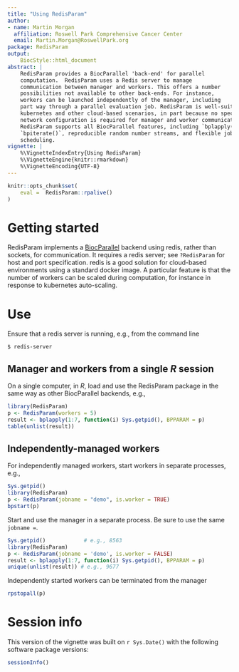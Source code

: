 ```yaml
---
title: "Using RedisParam"
author:
- name: Martin Morgan
  affiliation: Roswell Park Comprehensive Cancer Center
  email: Martin.Morgan@RoswellPark.org
package: RedisParam
output:
    BiocStyle::html_document
abstract: |
    RedisParam provides a BiocParallel 'back-end' for parallel
    computation.  RedisParam uses a Redis server to manage
    communication between manager and workers. This offers a number
    possibilities not available to other back-ends. For instance,
    workers can be launched independently of the manager, including
    part way through a parallel evaluation job. RedisParam is well-suited to
    kubernetes and other cloud-based scenarios, in part because no special
    network configuration is required for manager and worker communication.
    RedisParam supports all BiocParallel features, including `bplapply()`,
    `bpiterate()`, reproducible random number streams, and flexible job
    scheduling.
vignette: |
    %\VignetteIndexEntry{Using RedisParam}
    %\VignetteEngine{knitr::rmarkdown}
    %\VignetteEncoding{UTF-8}
---
```


```r
knitr::opts_chunk$set(
    eval =  RedisParam::rpalive()
)
```

# Getting started

RedisParam implements a [BiocParallel][] backend using redis, rather
than sockets, for communication. It requires a redis server; see
`?RedisParam` for host and port specification. redis is a good
solution for cloud-based environments using a standard docker image. A
particular feature is that the number of workers can be scaled during
computation, for instance in response to kubernetes auto-scaling.

[BiocParallel]: https://bioconductor.org/packages/BiocParallel

# Use

Ensure that a redis server is running, e.g., from the command line

```
$ redis-server
```

## Manager and workers from a single _R_ session

On a single computer, in _R_, load and use the RedisParam package in
the same way as other BiocParallel backends, e.g.,

```r
library(RedisParam)
p <- RedisParam(workers = 5)
result <- bplapply(1:7, function(i) Sys.getpid(), BPPARAM = p)
table(unlist(result))
```

## Independently-managed workers

For independently managed workers, start workers in separate processes, e.g.,

```r
Sys.getpid()
library(RedisParam)
p <- RedisParam(jobname = "demo", is.worker = TRUE)
bpstart(p)
```

Start and use the manager in a separate process. Be sure to use the
same `jobname =`.

```r
Sys.getpid()            # e.g., 8563
library(RedisParam)
p <- RedisParam(jobname = 'demo', is.worker = FALSE)
result <- bplapply(1:7, function(i) Sys.getpid(), BPPARAM = p)
unique(unlist(result)) # e.g., 9677
```

Independently started workers can be terminated from the manager

```r
rpstopall(p)
```

# Session info {.unnumbered}

This version of the vignette was built on `r Sys.Date()` with the
following software package versions:

```r
sessionInfo()
```
